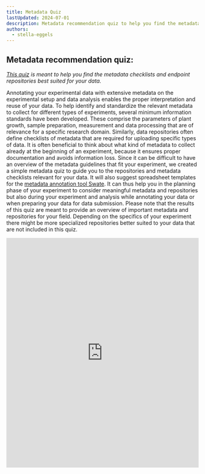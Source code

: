 ```yaml
---
title: Metadata Quiz
lastUpdated: 2024-07-01
description: Metadata recommendation quiz to help you find the metadata checklists and endpoint repositories best suited for your data.
authors:
  - stella-eggels
---
```



## Metadata recommendation quiz: 

*[This quiz][metadata-quiz] is meant to help you find the metadata checklists and endpoint repositories best suited for your data.*

Annotating your experimental data with extensive metadata on the experimental setup and data analysis enables the proper interpretation and reuse of your data. To help identify and standardize the relevant metadata to collect for different types of experiments, several minimum information standards have been developed. These comprise the parameters of plant growth, sample preparation, measurement and data processing that are of relevance for a specific research domain. Similarly, data repositories often define checklists of metadata that are required for uploading specific types of data. It is often beneficial to think about what kind of metadata to collect already at the beginning of an experiment, because it ensures proper documentation and avoids information loss. 
Since it can be difficult to have an overview of the metadata guidelines that fit your experiment, we created a simple metadata quiz to guide you to the repositories and metadata checklists relevant for your data. It will also suggest spreadsheet templates for the [metadata annotation tool Swate][kb-swate]. It can thus help you in the planning phase of your experiment to consider meaningful metadata and repositories but also during your experiment and analysis while annotating your data or when preparing your data for data submission. Please note that the results of this quiz are meant to provide an overview of important metadata and repositories for your field. Depending on the specifics of your experiment there might be more specialized repositories better suited to your data that are not included in this quiz. 

<iframe width="100%" style="min-height: 600px" src="https://nfdi4plants.github.io/metadataquiz/" frameborder="0"></iframe>

[kb-Swate]: ..implementation/Swate.html "Data Publication"
[metadata-quiz]: https://nfdi4plants.github.io/metadataquiz/ "Data Publication"